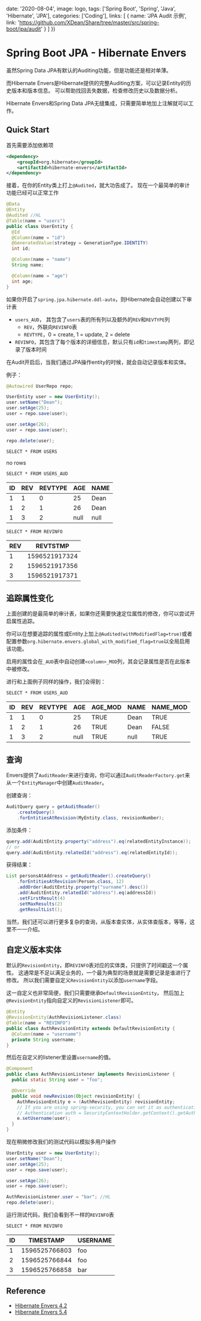 
  date: '2020-08-04',
  image: logo,
  tags: ['Spring Boot', 'Spring', 'Java', 'Hibernate', 'JPA'],
  categories: ['Coding'],
  links: [
    {
      name: 'JPA Audit 示例',
      link: 'https://github.com/XDean/Share/tree/master/src/spring-boot/jpa/audit'
    }
  ]
})

# Spring Boot JPA - Hibernate Envers

虽然Spring Data JPA有默认的Auditing功能，但是功能还是相对单薄。

而Hibernate Envers是Hibernate提供的完整Auditing方案，可以记录Entity的历史版本和版本信息。
可以帮助找回丢失数据，检查修改历史以及数据分析。

Hibernate Envers和Spring Data JPA无缝集成，只需要简单地加上注解就可以工作。

## Quick Start

首先需要添加依赖项

```xml
<dependency>
    <groupId>org.hibernate</groupId>
    <artifactId>hibernate-envers</artifactId>
</dependency>
```

接着，在你的Entity类上打上`@Audited`，就大功告成了。
现在一个最简单的审计功能已经可以正常工作

```java
@Data
@Entity
@Audited //HL
@Table(name = "users")
public class UserEntity {
  @Id
  @Column(name = "id")
  @GeneratedValue(strategy = GenerationType.IDENTITY)
  int id;

  @Column(name = "name")
  String name;

  @Column(name = "age")
  int age;
}
```

如果你开启了`spring.jpa.hibernate.ddl-auto`，则Hibernate会自动创建以下审计表

- `users_AUD`， 其包含了`users`表的所有列以及额外的`REV`和`REVTYPE`列
    - `REV`，外联向`REVINFO`表
    - `REVTYPE`，0 = create, 1 = update, 2 = delete
- `REVINFO`，其包含了每个版本的详细信息，默认只有`id`和`timestamp`两列，即记录了版本时间

在Audit开启后，当我们通过JPA操作entity的时候，就会自动记录版本和实体。

例子：

```java
@Autowired UserRepo repo;

UserEntity user = new UserEntity();
user.setName("Dean");
user.setAge(25);
user = repo.save(user);

user.setAge(26);
user = repo.save(user);

repo.delete(user);
```

`SELECT * FROM USERS`

no rows

`SELECT * FROM USERS_AUD`

|ID|REV|REVTYPE|AGE|NAME|
|---|---|---|---|---|
|1|1|0|25|Dean|
|1|2|1|26|Dean|
|1|3|2|null|null|

`SELECT * FROM REVINFO`

|REV|REVTSTMP|
|---|---|  
|1|1596521917324|
|2|1596521917356|
|3|1596521917371|

## 追踪属性变化

上面创建的是最简单的审计表，如果你还需要快速定位属性的修改，你可以尝试开启属性追踪。

你可以在想要追踪的属性或Entity上加上`@Audited(withModifiedFlag=true)`或者
配置参数`org.hibernate.envers.global_with_modified_flag=true`以全局启用该功能。

启用的属性会在`_AUD`表中自动创建`<column>_MOD`列，其会记录属性是否在此版本中被修改。

进行和上面例子同样的操作，我们会得到：

`SELECT * FROM USERS_AUD`

|ID|REV|REVTYPE|AGE|AGE_MOD|NAME|NAME_MOD|
|---|---|---|---|---|---|---|
|1|1|0|25|TRUE|Dean|TRUE|
|1|2|1|26|TRUE|Dean|FALSE|
|1|3|2|null|TRUE|null|TRUE|

## 查询

Envers提供了`AuditReader`来进行查询，你可以通过`AuditReaderFactory.get`来从一个`EntityManager`中创建`AuditReader`。

创建查询：

```java
AuditQuery query = getAuditReader()
    .createQuery()
    .forEntitiesAtRevision(MyEntity.class, revisionNumber);
```

添加条件：

```java
query.add(AuditEntity.property("address").eq(relatedEntityInstance));
// or
query.add(AuditEntity.relatedId("address").eq(relatedEntityId));
```

获得结果：

```java
List personsAtAddress = getAuditReader().createQuery()
    .forEntitiesAtRevision(Person.class, 12)
    .addOrder(AuditEntity.property("surname").desc())
    .add(AuditEntity.relatedId("address").eq(addressId))
    .setFirstResult(4)
    .setMaxResults(2)
    .getResultList();
```

当然，我们还可以进行更多复杂的查询，从版本查实体，从实体查版本，等等，这里不一一介绍。

## 自定义版本实体

默认的`RevisionEntity`，即`REVINFO`表对应的实体类，只提供了时间戳这一个属性。
这通常是不足以满足业务的，一个最为典型的场景就是需要记录是谁进行了修改。
所以我们需要自定义`RevisionEntity`以添加`username`字段。

这一自定义也非常简便，我们只需要继承`DefaultRevisionEntity`，
然后加上`@RevisionEntity`指向自定义的`RevisionListener`即可。

```java
@Entity
@RevisionEntity(AuthRevisionListener.class)
@Table(name = "REVINFO")
public class AuthRevisionEntity extends DefaultRevisionEntity {
  @Column(name = "username")
  private String username;
}
```

然后在自定义的listener里设置`username`的值。

```java
@Component
public class AuthRevisionListener implements RevisionListener {
  public static String user = "foo";

  @Override
  public void newRevision(Object revisionEntity) {
    AuthRevisionEntity e = (AuthRevisionEntity) revisionEntity;
    // If you are using spring-security, you can set it as authentication
    // Authentication auth = SecurityContextHolder.getContext().getAuthentication();
    e.setUsername(user);
  }
}
```

现在稍微修改我们的测试代码以模拟多用户操作

```java
UserEntity user = new UserEntity();
user.setName("Dean");
user.setAge(25);
user = repo.save(user);

user.setAge(26);
user = repo.save(user);

AuthRevisionListener.user = "bar"; //HL
repo.delete(user);
```

运行测试代码，我们会看到不一样的`REVINFO`表

`SELECT * FROM REVINFO`

ID|TIMESTAMP|USERNAME
---|---|---
1|1596525766803|foo
2|1596525766844|foo
3|1596525766858|bar

## Reference

- [Hibernate Envers 4.2](https://docs.jboss.org/hibernate/orm/4.2/devguide/en-US/html/ch15.html)
- [Hibernate Envers 5.4](https://docs.jboss.org/hibernate/orm/5.4/userguide/html_single/Hibernate_User_Guide.html#envers)